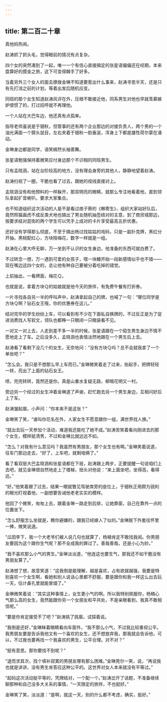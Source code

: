 ```yaml
---
---
---
```

title: 第二百二十章
---




真他妈热闹。

赵涛抓了抓头毛，觉得眼前的情况有点复杂。

四个女的突然凑到了一起，唯一一个有信心直接搞定的张星语偏偏还在经期，本来盘算好的摸金之旅，这下可变得棘手了好多。

当着另外三个女人的面去撩拨金琳不知道要惹出什么事来，赵涛寻思半天，还是只有先打消之前的计划，等着出发后随机应变。

同班的那个女生知道赵涛风评在外，压根不敢接近他，同系男生对他也早就羡慕嫉妒恨惯了的，打过招呼就不再理他。

一个人站在大巴车边，他还真有点孤单。

指导老师虽说是于钿秋，但管事的还有两个企业那边的对接负责人，两个男的一个油光满面一个獐头鼠目，左右夹着于钿秋一脸垂涎，浑身上下都是雄性荷尔蒙在涌动。

金琳身边都是同学，语笑嫣然长袖善舞。

张星语勉强保持着微笑应付身边那个不识相的同班男生。

只有孟晓涵，站在台阶较高的地方，没有理会身旁的其他人，静静地望着赵涛。

赵涛扫视了一圈，干脆也看了过去，跟她的视线直接对上。

孟晓涵没有和他预料的一样躲开，那双明亮的眼睛，就那么专注地看着他，直到领队拿起扩音喇叭，要求大家集合。

也不知道组织这次活动的人是不是看过痞子蔡的《槲寄生》，组织大家站好队后，竟然照猫画虎不成反类犬地也搞出了男女随机抽签结对的主意，到了商贸城那边，按要求结对逛街的两个学生可以凭手上成对的卡片享受最高五折优惠。

还好没有学得那么彻底，不至于搞出杨过找姑姑的戏码，只是一副扑克牌，黑红分开抽，黑桃配红心，方块陪梅花，数字一样就是一组。

赵涛在心里大呼无聊，万一坐到不认识的女生身边，他准备的东西可就白费了。

不过转念一想，万一遇到可爱的女孩子，喂一块糖开始一段新感情似乎也不错——现在嘴边这四个女的，总让他有种自己要被分着吃掉的错觉。

上前抽出，一看牌面，梅花Ｑ。

也就是说，拿着方块Ｑ的姑娘就是他今天的旅伴，有免费午餐有打折券。

一片寻找各自另一半的呼叫声中，赵涛拿起自己的牌，也喊了一句：“哪位同学是方块Ｑ啊？钻石女王哦，你的优惠券在这儿。”

结对完毕的学生纷纷上车，可以看到有不少在下面私自换牌的，不过反正是为了促进消费找人写软文，领队也都睁一只眼闭一只眼装看不见。

一对又一对上去，人走到差不多一半的时候，张星语跟在一个陌生男生身边不情不愿地走上了车。之后没多久，孟晓涵也表情淡然地跟在一个男生后上去。

赵涛看了看剩下没几个的女生，无奈地问：“没有方块Ｑ吗？总不会就我拿了一个单张吧？”

“怎么会。我只是不想那么早上车而已。”金琳微笑着走了过来，抬起手，把牌轻轻一转，亮出了上面的钻石女王。

啧，兜兜转转，竟然还是你。真是山重水复疑无路，柳暗花明又一村。

旁边另一个经过的女生冲着金琳道了声谢，赶忙跑去另一个男生身边，互相问好后上了车。

赵涛皱起眉，小声问：“你本来不是这张？”

金琳笑了笑，“谁叫你花名在外，人家女生不愿意跟你一组，满世界找人换。”

“就出去玩一天参加个活动，难道我还能吃了她不成。”赵涛苦笑着看向刚进去的那个女生，模样挺清秀，不过和金琳比就远远不如。

“怎么？对我有什么意见吗？我虽然有男朋友，那个女生也有啊。”金琳笑着说道，往车门那边走去，“好了，上车吧，就剩咱俩了。”

看了看双层大巴孟晓涵和张星语都在下层，赵涛跟上两步，正要提醒一句说咱们上去吧，就见金琳很自然地走上了楼梯，扭头对他说：“来上面坐吧，坐得高，看得远。”

“好。”他笑着跟了过去，结果一眼就瞥见驾驶席旁的座位上，于钿秋正用颇为锐利的眼光盯视着他，一副想要告诫他老老实实的模样。

他回了个微笑，匆匆上去，跟着金琳一路走到后排，让她靠窗，自己在靠外一点的位置坐下。

“怎么舒服怎么坐就是，瞧你避嫌的，跟我已经嫁人了似的。”金琳脱下外套往怀里一捧，微笑说道。

“瓜田李下，我一个大老爷们被人说几句也就算了，杨楠肯定不敢找我闹。你男朋友要因为这个跟你生气呢？那不全成我的罪过了。善哉善哉，还是小心为妙。”

“我不喜欢那么小气的男生。”金琳淡淡道，“他连这也要生气，那我还不如干脆没有男朋友算了。”

赵涛想了想，故意笑道：“这我倒是能理解，越是喜欢，占有欲就越强，我要是特别喜欢一个女生啊，看她和别人说话心里都不舒服，要是跟你和我一样这么出去玩一天，估计鼻孔里就能冒烟了。”

金琳微笑着说：“其实这种事情上，女生更小气的啊。所以我特别佩服你，杨楠心气那么高的女生，竟然能跟你另一个女朋友和平共处，不是亲眼看到，我真不敢相信呢。”

“要是你肯定接受不了吧？”赵涛挑了挑眉，试探着说。

“我倒是还好，”金琳眯着眼睛看向车窗外，“我不那么小气，不过我比较重视公平。我男朋友要是告诉我他又有一个喜欢的女生，还不想放弃我，那我就会告诉他，可以，不过我也要再找一个我喜欢的男生，公平合理。对不对？”

“挺有意思。那你要找不到呢？”

“退而求其次，找个填补寂寞的男朋友哪有那么困难。”金琳莞尔一笑，说，“再说我也就是讲讲，没有男生肯答应这种公平的。这世界对女人本来就没有平等过。”

“起码这次活动挺平等的，凭牌结对，一个配一个。”赵涛岔开了话题，不准备继续聊那种和自己没多大关系的事情，“一天限定的旅伴，不也挺好。”

金琳笑了笑，淡淡道：“是啊，就这一天，别的什么都不考虑，确实，挺好。”